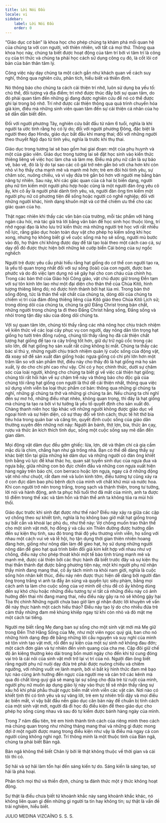 ```yaml
---
title: Lời Nói Đầu
locale: vi
sidebar:
    label: Lời Nói Đầu
    order: 0
---
```

“Giáo dục cơ bản” là khoa học cho phép chúng ta khám phá mối quan hệ của chúng ta với con người, với thiên nhiên, với tất cả mọi thứ. Thông qua khoa học này, chúng ta biết được hoạt động của tâm trí bởi vì tâm trí là công cụ của tri thức và chúng ta phải học cách sử dụng công cụ đó, là cốt lõi cơ bản của bản thân tâm lý.

Công việc này dạy chúng ta một cách gần như khách quan về cách suy nghĩ, thông qua nghiên cứu, phân tích, hiểu biết và thiền định.

Nó thông báo cho chúng ta cách cải thiện trí nhớ, luôn sử dụng ba yếu tố: chủ thể, đối tượng và địa điểm; trí nhớ được thúc đẩy bởi sự quan tâm, do đó phải quan tâm đến những gì đang được nghiên cứu để nó có thể được ghi lại trong bộ nhớ. Trí nhớ được cải thiện thông qua quá trình chuyển hóa giả kim, điều mà những sinh viên quan tâm đến sự cải thiện cá nhân của họ sẽ dần dần biết đến.

Đối với người phương Tây, nghiên cứu bắt đầu từ năm 6 tuổi, nghĩa là khi người ta ước tính rằng họ có lý do; đối với người phương Đông, đặc biệt là người theo đạo Hindu, giáo dục bắt đầu khi mang thai; đối với những người theo thuyết Ngộ đạo từ tình yêu, nghĩa là trước khi thụ thai.

Giáo dục trong tương lai sẽ bao gồm hai giai đoạn: một của phụ huynh và một của giáo viên. Giáo dục trong tương lai sẽ đặt học sinh vào kiến thức thiêng liêng về việc học làm cha và làm mẹ. Điều mà phụ nữ cần là sự bảo vệ, bảo vệ, đó là lý do tại sao các cô gái trở nên gắn bó với cha hơn khi còn nhỏ vì họ thấy cha mạnh mẽ và mạnh mẽ hơn; trẻ em đòi hỏi tình yêu, sự chăm sóc, nuông chiều, và vì vậy đứa trẻ gắn bó hơn với người mẹ bằng bản năng tự nhiên. Sau này, khi các giác quan của cả hai bị biến dạng, người phụ nữ tìm kiếm một người phù hợp hoặc cũng là một người đàn ông yêu cô ấy, khi cô ấy là người phải dành tình yêu, và, người đàn ông tìm kiếm một người phụ nữ có phương tiện để sống hoặc người có nghề nghiệp; đối với những người khác, hình dạng khuôn mặt và cơ thể chiếm ưu thế cho các giác quan của họ.

Thật ngạc nhiên khi thấy các văn bản của trường, mỗi tác phẩm với hàng ngàn câu hỏi, mà tác giả trả lời bằng văn bản để học sinh học thuộc lòng, trí nhớ ngoại đạo là kho lưu trữ kiến thức mà những người trẻ học với rất nhiều nỗ lực, rằng giáo dục hoàn toàn duy vật cho phép họ kiếm sống khi học xong, nhưng họ không biết gì về cuộc sống mà họ sẽ sống, người mù bước vào đó, họ thậm chí không được dạy để tái tạo loài theo một cách cao cả, sự dạy dỗ đó được thực hiện bởi những kẻ cướp biển Cái bóng của sự ngốc nghếch

Người trẻ được yêu cầu phải hiểu rằng hạt giống do cơ thể con người tạo ra, là yếu tố quan trọng nhất đối với sự sống (loài) của con người, được ban phước và do đó việc lạm dụng nó sẽ gây hại cho con cháu của chính họ. Trong các bàn thờ của Giáo hội Công giáo, vật chủ được giữ trong Đền tạm với sự tôn kính lớn lao như một đại diện cho thân thể của Chúa Kitô, hình tượng thiêng liêng đó; nó được hình thành bởi hạt lúa mì. Trong bàn thờ sống động, tức là thân thể vật chất của chúng ta, dòng dõi của chúng ta chiếm vị trí của đám đông thiêng liêng của Kitô giáo theo Chúa Kitô Lịch sử; trong dòng dõi của chúng ta, chúng ta giữ Đấng Christ trong bản chất, những người trong chúng ta đi theo Đấng Christ hằng sống, Đấng sống và nhói trong tận đáy sâu của dòng dõi chúng ta.

Với sự quan tâm lớn, chúng tôi thấy rằng các nhà nông học chịu trách nhiệm về kiến thức về các loại cây phục vụ con người, dạy nông dân tôn trọng hạt giống họ tưới trên đồng ruộng, chúng tôi thấy rằng họ đã cải thiện chất lượng hạt giống để tạo ra cây trồng tốt hơn, giữ dự trữ ngũ cốc trong các silo lớn, để hạt giống họ sản xuất rất cứng không bị mất. Chúng ta thấy các bác sĩ thú y, những người chịu trách nhiệm quản lý cuộc sống của động vật, đã xoay sở để sản xuất đàn giống hoặc ngựa giống có chi phí lớn hơn một trăm lần so với sản phẩm thịt, điều này cho thấy đó là hạt giống mà họ sản xuất, lý do cho chi phí cao như vậy. Chỉ có y học chính thức, dưới sự chăm sóc của loài người, không cho chúng ta biết gì về việc cải thiện hạt giống; chúng tôi rất hối hận về sự chậm trễ này và thông báo cho độc giả của chúng tôi rằng hạt giống con người là thứ dễ cải thiện nhất, thông qua việc sử dụng vĩnh viễn ba loại thực phẩm cơ bản: thông qua những gì chúng ta nghĩ, những gì chúng ta thở và những gì chúng ta ăn. Nếu chúng ta chỉ nghĩ đến sự mơ hồ, những điều nhạt nhẽo, không quan trọng, thì đây là hạt giống mà chúng ta tạo ra bởi vì tư tưởng là yếu tố quyết định cho sản xuất đó. Chàng thanh niên học tập khác với những người không được giáo dục về ngoại hình và sự hiện diện, có sự thay đổi về tính cách; thực tế hít thở bia tiêu hóa trong quán bar và căng tin, quyết định cuộc sống của giáo dân thường xuyên đến những nơi này: Người ăn bánh, thịt lợn, bia, thức ăn cay, rượu và thức ăn kích thích tình dục, sống một cuộc sống say mê dẫn đến gian dâm.

Mọi động vật dâm dục đều gớm ghiếc: lừa, lợn, dê và thậm chí cả gia cầm mặc dù là chim, chẳng hạn như gà trống nhà. Bạn có thể dễ dàng thấy sự khác biệt tồn tại giữa những kẻ dâm dục và những người có đàn ông khiết tịnh bằng vũ lực để khai thác họ, quan sát tuyến sinh dục của ngựa đua và ngựa bầy, giữa những con bò đực chiến đấu và những con ngựa xuất hiện hàng ngày trên báo chí, con berraco hoặc lợn ngựa, ngay cả ở những động vật nhỏ như chuột, rất đam mê và luôn kinh tởm, điều tương tự cũng xảy ra ở con đực dâm bao phủ bệnh dịch của mình với chất khử mùi và nước hoa. Khi con người trở nên trong trắng, trong sạch và thánh thiện, trong tư tưởng, lời nói và hành động, anh ta phục hồi tuổi thơ đã mất của mình, anh ta được tô điểm trong thể xác và tâm hồn và thân thể anh ta không tỏa ra mùi hôi thối.

Giáo dục trước khi sinh đạt được như thế nào? Điều này xảy ra giữa các cặp vợ chồng theo sự khiết tịnh, nghĩa là họ không bao giờ mất hạt giống trong sự bất cẩn và khoái lạc phù du, như thế này: Vợ chồng muốn trao thân thể cho một sinh vật mới, họ đồng ý và cầu xin Thiên đường được hướng dẫn đến sự kiện thụ tinh, sau đó trong thái độ yêu thương vĩnh viễn, họ sống với nhau một cách vui vẻ và lễ hội, họ tận dụng thời gian thiên nhiên hoang đàng hơn, giống như nông dân làm để gieo hạt, họ sử dụng những người nông dân để gieo hạt quá trình biến đổi giả kim kết hợp với nhau như vợ chồng, điều này cho phép thoát khỏi một tế bào tinh trùng mạnh mẽ và mạnh mẽ, được cải thiện bởi các thực hành đã biết trước đây và sự kiện thụ thai thần thánh đạt được bằng phương tiện này, một khi người phụ nữ nhận thấy mình đang mang thai, cô ấy tách mình ra khỏi nam giới, nghĩa là cuộc sống hôn nhân kết thúc, điều này nên được thực hiện dễ dàng bởi người đàn ông trong trắng vì anh ta đầy ân sủng và quyền lực siêu phàm, bằng mọi cách anh ta làm cho cuộc sống của vợ mình dễ chịu để cô ấy không dùng đến sự khó chịu hoặc những điều tương tự vì tất cả những điều này có ảnh hưởng đến thai nhi đang mang thai, nếu điều này gây ra nó sẽ không gây hại Tòa thị chính Những người chưa bao giờ làm gì nhận được lời khuyên về vấn đề này thực hành một cách hiếu thảo? Điều này tạo lý do cho nhiều đứa trẻ cảm thấy những đam mê khủng khiếp ngay từ khi còn nhỏ và đỏ mặt mẹ một cách tai tiếng.

Người mẹ biết rằng Mẹ đang ban sự sống cho một sinh vật mới mà Mẹ giữ trong Đền Thờ Hằng Sống của Mẹ, như một viên ngọc quý giá, ban cho nó những hình dạng đẹp đẽ bằng những lời cầu nguyện và suy nghĩ của mình sẽ tôn vinh tạo vật mới, rồi đến sự kiện của một sự sinh nở không đau đớn; một cách đơn giản và tự nhiên đến vinh quang của cha mẹ. Cặp đôi giữ chế độ ăn kiêng thường kéo dài trong bốn mươi ngày cho đến khi tử cung đóng vai trò là cái nôi của sinh vật mới trở lại vị trí của nó. Người đàn ông biết rằng người phụ nữ nuôi dạy đứa trẻ phải được nuông chiều và chiêm ngưỡng, với những vuốt ve lành mạnh, bởi vì bất kỳ hình thức đam mê bạo lực nào cũng ảnh hưởng đến ngực của người mẹ và cản trở các kênh mà qua đó chất lỏng quý giá sẽ mang lại sự sống cho đứa trẻ từ ruột của mình, người phụ nữ muốn áp dụng giáo lý này vào thực tế sẽ nhận thấy rằng sự xấu hổ khi phải phẫu thuật ngực biến mất vĩnh viễn các vật cản. Nơi nào có khiết tịnh thì có tình yêu và sự vâng lời, trẻ em tự nhiên trỗi dậy và mọi điều ác biến mất, vì vậy bắt đầu nền giáo dục căn bản này để chuẩn bị tính cách của một sinh vật mới, người đã đi học đủ điều kiện để theo giáo dục cho phép họ sống cùng nhau và sau đó tự kiếm được bánh hàng ngày của mình.

Trong 7 năm đầu tiên, trẻ em hình thành tính cách của riêng mình theo cách mà chúng quan trọng như những tháng mang thai và những gì được mong đợi ở một người được mang trong điều kiện như vậy là điều mà ngay cả con người cũng không nghi ngờ. Trí thông minh là một thuộc tính của Bản ngã, chúng ta phải biết Bản ngã.

Bản ngã không thể biết Chân lý bởi lẽ thật không thuộc về thời gian và cái tôi thì có.

Sợ hãi và sợ hãi làm tổn hại đến sáng kiến tự do. Sáng kiến là sáng tạo, sợ hãi là phá hoại.

Phân tích mọi thứ và thiền định, chúng ta đánh thức một ý thức không hoạt động.

Sự thật là điều chưa biết từ khoảnh khắc này sang khoảnh khắc khác, nó không liên quan gì đến những gì người ta tin hay không tin; sự thật là vấn đề trải nghiệm, hiểu biết.

JULIO MEDINA VIZCAÍNO
S. S. S.
